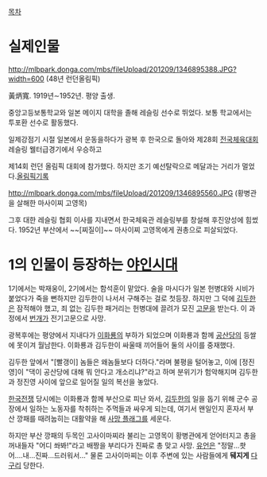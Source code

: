 [[목차]]

= 실제인물 =
http://mlbpark.donga.com/mbs/fileUpload/201209/1346895388.JPG?width=600
(48년 런던올림픽)

黃炳寬. 1919년∼1952년. 평양 출생.

중앙고등보통학교와 일본 메이지 대학을 졸해 레슬링 선수로 뛰었다. 보통 학교에서는 투포환 선수로 활동했다.

일제강점기 시절 일본에서 운동을하다가 광복 후 한국으로 돌아와 제28회 [[전국체육대회]] 레슬링 웰터급경기에서 우승하고

제14회 런던 올림픽 대회에 참가했다. 하지만 조기 예선탈락으로 메달과는 거리가 멀었다.[http://www.sports-reference.com/olympics/summer/1948/WRE/mens-welterweight-freestyle.html 올림픽기록]

http://mlbpark.donga.com/mbs/fileUpload/201209/1346895560.JPG
(황병관을 살해한 마사이찌 고영목)

그후 대한 레슬링 협회 이사를 지내면서 한국체육관 레슬링부를 창설해 후진양성에 힘썼다. 1952년 부산에서 ~~[찌질이]~~ 마사이찌 고영목에게 권총으로 피살되었다.

= 1의 인물이 등장하는 [[야인시대]] =
1기에서는 박재웅이, 2기에서는 함석훈이 맡았다. 술을 마시다가 일본 헌병대와 시비가 붙었다가 죽을 뻔하지만 김두한이 나서서 구해주는 걸로 첫등장. 하지만 그 덕에 [[김두한]]은 잠적해야 했고, 죄 없는 김두한 패거리는 헌병대에 끌려가 모진 [[고문]]을 받는다. 이 과정에서 [[번개]]가 전기고문으로 사망.

광복후에는 평양에서 지내다가 [[이화룡]]의 부하가 되었으며 이화룡과 함께 [[공산당]]의 등쌀에 못이겨 월남한다. 이화룡과 김두한이 싸울때 끼어들어 둘의 사이를 중재했다.

김두한 앞에서 "[빨갱이] 놈들은 왜놈들보다 더하다."라며 불평을 털어놓고, 이에 [정진영]이 "댁이 공산당에 대해 뭐 안다고 개소리냐?"라고 하며 분위기가 험악해지며 김두한과 정진영 사이에 앞으로 일어질 일의 복선을 놓았다.

[[한국전쟁]] 당시에는 이화룡과 함께 부산으로 피난 와서, [[김두한]]의 일을 돕기 위해 군수 공장에서 일하는 노동자를 착취하는 주먹들과 싸우게 되는데, 여기서 왠일인지 혼자서 부산 깡패를 때려눕히는 대활약을 해 [[사망 플래그]]를 세운다.

하지만 부산 깡패의 두목인 고사이마찌라 불리는 고영목이 황병관에게 얻어터지고 총을 꺼내들자 "어디 쏴봐!"라고 배짱을 부리다가 진짜로 총 맞고 사망. [[유언]]은 "정말...쐇어....내...진짜...드러워서..." 물론 고사이마찌는 이후 주변에 있는 사람들에게 '''뒈지게''' [[다구리]] 당한다.
